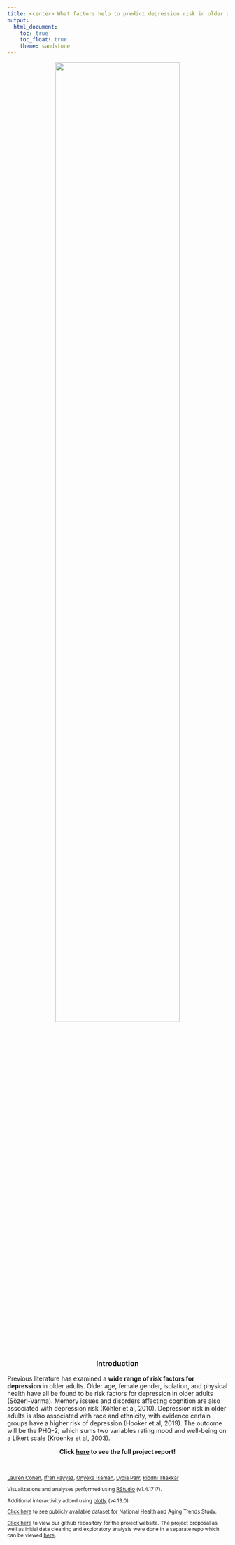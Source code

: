 ```yaml
---
title: <center> What factors help to predict depression risk in older adults? </center>
output: 
  html_document:
    toc: true
    toc_float: true
    theme: sandstone
---
```


<center>
<img src = "depression-1.jpg" style = "width: 75%"> </center> 


<br>
<center>

### Introduction

</center>
Previous literature has examined a **wide range of risk factors for depression** in
older adults. Older age, female gender, isolation, and physical health
have all be found to be risk factors for depression in older adults
(Sözeri-Varma). Memory issues and disorders affecting cognition are also
associated with depression risk (Köhler et al, 2010). Depression risk in
older adults is also associated with race and ethnicity, with evidence
certain groups have a higher risk of depression (Hooker et al, 2019).
The outcome will be the PHQ-2, which sums two variables rating mood and
well-being on a Likert scale (Kroenke et al, 2003).

<center>
**Click [here](final_report.html) to see the full project report!**
</center>

<br>

<small>



<a href="https://lccohen.github.io/"> Lauren Cohen</a>, <a href="https://ifrahf.github.io/"> Ifrah Fayyaz</a>, <a href="https://onyekv.github.io/onyekv_hw.github.io/"> Onyeka Isamah</a>, <a href="https://2148parr.github.io/"> Lydia Parr</a>, <a href="https://rt2095.github.io/"> Riddhi Thakkar</a>
</p>

<p style="text-align: center;">
Visualizations and analyses performed using <a href="https://rstudio.com">RStudio</a> (v1.4.1717). <br>

<p style="text-align: center;">
Additional interactivity added using <a href="https://plot.ly/">plotly</a> (v4.13.0)

<p style="text-align: center;">
<a href="https://www.nhats.org/researcher/nhats">Click here</a> to see publicly available dataset for National Health and Aging Trends Study.

<p style="text-align: center;">
<a href="https://github.com/rt2095/depressionrisk.github.io">Click here</a> to view our github repository for the project website. The project proposal as well as initial data cleaning and exploratory analysis were done in a separate repo which can be viewed <a href="https://github.com/2148parr/p8105_final_new"> here</a>.